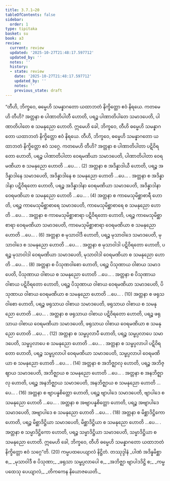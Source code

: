 ```yaml
---
title: 3.7.1–20
tableOfContents: false
sidebar:
  order: 1
type: tipitaka
basket: su
book: a3
review:
  current: review
  updated: '2025-10-27T21:48:17.597712'
  updated_by: ''
  notes: ''
  history:
  - state: review
    date: '2025-10-27T21:48:17.597712'
    updated_by: ''
    notes: ''
    previous_state: draft
---
```



<ReviewStatus review={frontmatter.review} showDetails={true} />

<HypothesisAnnotation frontmatter={frontmatter} />

<DynamicBreadcrumb />

<Division number="164–183" book="a3" e="ch" v="15">

<Paragraph number="1116" book="a3">
“တီဟိ, ဘိက္ခဝေ, ဓမ္မေဟိ သမန္နာဂတော ယထာဘတံ နိက္ခိတ္တော ဧဝံ နိရယေ. ကတမေဟိ တီဟိ? အတ္တနာ စ ပါဏာတိပါတီ ဟောတိ, ပရဉ္စ ပါဏာတိပါတေ သမာဒပေတိ, ပါဏာတိပါတေ စ သမနုညော ဟောတိ. ဣမေဟိ ခေါ, ဘိက္ခဝေ, တီဟိ ဓမ္မေဟိ သမန္နာဂတော ယထာဘတံ နိက္ခိတ္တော ဧဝံ နိရယေ.
</Paragraph>

<Paragraph number="1117" book="a3">
တီဟိ, ဘိက္ခဝေ, ဓမ္မေဟိ သမန္နာဂတော ယထာဘတံ နိက္ခိတ္တော ဧဝံ သဂ္ဂေ. ကတမေဟိ တီဟိ? အတ္တနာ စ ပါဏာတိပါတာ ပဋိဝိရတော ဟောတိ, ပရဉ္စ ပါဏာတိပါတာ ဝေရမဏိယာ သမာဒပေတိ, ပါဏာတိပါတာ ဝေရမဏိယာ စ သမနုညော ဟောတိ …ပေ… . (2)
</Paragraph>

<Paragraph number="1118" book="a3">
အတ္တနာ စ အဒိန္နာဒါယီ ဟောတိ, ပရဉ္စ အဒိန္နာဒါနေ သမာဒပေတိ, အဒိန္နာဒါနေ စ သမနုညော ဟောတိ …ပေ… .
</Paragraph>

<Paragraph number="1119" book="a3">
အတ္တနာ စ အဒိန္နာဒါနာ ပဋိဝိရတော ဟောတိ, ပရဉ္စ အဒိန္နာဒါနာ ဝေရမဏိယာ သမာဒပေတိ, အဒိန္နာဒါနာ ဝေရမဏိယာ စ သမနုညော ဟောတိ …ပေ… . (4)
</Paragraph>

<Paragraph number="1120" book="a3">
အတ္တနာ စ ကာမေသုမိစ္ဆာစာရီ ဟောတိ, ပရဉ္စ ကာမေသုမိစ္ဆာစာရေ သမာဒပေတိ, ကာမေသုမိစ္ဆာစာရေ စ သမနုညော ဟောတိ …ပေ… .
</Paragraph>

<Paragraph number="1121" book="a3">
အတ္တနာ စ ကာမေသုမိစ္ဆာစာရာ ပဋိဝိရတော ဟောတိ, ပရဉ္စ ကာမေသုမိစ္ဆာစာရာ ဝေရမဏိယာ သမာဒပေတိ, ကာမေသုမိစ္ဆာစာရာ ဝေရမဏိယာ စ သမနုညော ဟောတိ …ပေ… . (6)
</Paragraph>

<Paragraph number="1122" book="a3">
အတ္တနာ စ မုသာဝါဒီ ဟောတိ, ပရဉ္စ မုသာဝါဒေ သမာဒပေတိ, မုသာဝါဒေ စ သမနုညော ဟောတိ …ပေ… .
</Paragraph>

<Paragraph number="1123" book="a3">
အတ္တနာ စ မုသာဝါဒါ ပဋိဝိရတော ဟောတိ, ပရဉ္စ မုသာဝါဒါ ဝေရမဏိယာ သမာဒပေတိ, မုသာဝါဒါ ဝေရမဏိယာ စ သမနုညော ဟောတိ …ပေ… . (8)
</Paragraph>

<Paragraph number="1124" book="a3">
အတ္တနာ စ ပိသုဏဝါစော ဟောတိ, ပရဉ္စ ပိသုဏာယ ဝါစာယ သမာဒပေတိ, ပိသုဏာယ ဝါစာယ စ သမနုညော ဟောတိ …ပေ… .
</Paragraph>

<Paragraph number="1125" book="a3">
အတ္တနာ စ ပိသုဏာယ ဝါစာယ ပဋိဝိရတော ဟောတိ, ပရဉ္စ ပိသုဏာယ ဝါစာယ ဝေရမဏိယာ သမာဒပေတိ, ပိသုဏာယ ဝါစာယ ဝေရမဏိယာ စ သမနုညော ဟောတိ …ပေ… . (10)
</Paragraph>

<Paragraph number="1126" book="a3">
အတ္တနာ စ ဖရုသဝါစော ဟောတိ, ပရဉ္စ ဖရုသာယ ဝါစာယ သမာဒပေတိ, ဖရုသာယ ဝါစာယ စ သမနုညော ဟောတိ …ပေ… .
</Paragraph>

<Paragraph number="1127" book="a3">
အတ္တနာ စ ဖရုသာယ ဝါစာယ ပဋိဝိရတော ဟောတိ, ပရဉ္စ ဖရုသာယ ဝါစာယ ဝေရမဏိယာ သမာဒပေတိ, ဖရုသာယ ဝါစာယ ဝေရမဏိယာ စ သမနုညော ဟောတိ …ပေ… . (12)
</Paragraph>

<Paragraph number="1128" book="a3">
အတ္တနာ စ သမ္ဖပ္ပလာပီ ဟောတိ, ပရဉ္စ သမ္ဖပ္ပလာပေ သမာဒပေတိ, သမ္ဖပ္ပလာပေ စ သမနုညော ဟောတိ …ပေ… .
</Paragraph>

<Paragraph number="1129" book="a3">
အတ္တနာ စ သမ္ဖပ္ပလာပါ ပဋိဝိရတော ဟောတိ, ပရဉ္စ သမ္ဖပ္ပလာပါ ဝေရမဏိယာ သမာဒပေတိ, သမ္ဖပ္ပလာပါ ဝေရမဏိယာ စ သမနုညော ဟောတိ …ပေ… . (14)
</Paragraph>

<Paragraph number="1130" book="a3">
အတ္တနာ စ အဘိဇ္ဈာလု ဟောတိ, ပရဉ္စ အဘိဇ္ဈာယ သမာဒပေတိ, အဘိဇ္ဈာယ စ သမနုညော ဟောတိ …ပေ… .
</Paragraph>

<Paragraph number="1131" book="a3">
အတ္တနာ စ အနဘိဇ္ဈာလု ဟောတိ, ပရဉ္စ အနဘိဇ္ဈာယ သမာဒပေတိ, အနဘိဇ္ဈာယ စ သမနုညော ဟောတိ …ပေ… . (16)
</Paragraph>

<Paragraph number="1132" book="a3">
အတ္တနာ စ ဗျာပန္နစိတ္တော ဟောတိ, ပရဉ္စ ဗျာပါဒေ သမာဒပေတိ, ဗျာပါဒေ စ သမနုညော ဟောတိ …ပေ… .
</Paragraph>

<Paragraph number="1133" book="a3">
အတ္တနာ စ အဗျာပန္နစိတ္တော ဟောတိ, ပရဉ္စ အဗျာပါဒေ သမာဒပေတိ, အဗျာပါဒေ စ သမနုညော ဟောတိ …ပေ… . (18)
</Paragraph>

<Paragraph number="1134" book="a3">
အတ္တနာ စ မိစ္ဆာဒိဋ္ဌိကော ဟောတိ, ပရဉ္စ မိစ္ဆာဒိဋ္ဌိယာ သမာဒပေတိ, မိစ္ဆာဒိဋ္ဌိယာ စ သမနုညော ဟောတိ …ပေ… .
</Paragraph>

<Paragraph number="1135" book="a3">
အတ္တနာ စ သမ္မာဒိဋ္ဌိကော ဟောတိ, ပရဉ္စ သမ္မာဒိဋ္ဌိယာ သမာဒပေတိ, သမ္မာဒိဋ္ဌိယာ စ သမနုညော ဟောတိ. ဣမေဟိ ခေါ, ဘိက္ခဝေ, တီဟိ ဓမ္မေဟိ သမန္နာဂတော ယထာဘတံ နိက္ခိတ္တော ဧဝံ သဂ္ဂေ”တိ. (20)

</Paragraph>
</Division>

<Paragraph number="1136" type="center" book="a3">
ကမ္မပထပေယျာလံ နိဋ္ဌိတံ.



</Paragraph>

<Paragraph number="1137" type="center" book="a3">
တဿုဒ္ဒါနံ


</Paragraph>

<Paragraph number="1138" type="verses" book="a3">
_ပါဏံ အဒိန္နမိစ္ဆာ စ,_  
_မုသာဝါဒီ စ ပိသုဏာ;_  
_ဖရုသာ သမ္ဖပ္ပလာပေါ စ,_  
_အဘိဇ္ဈာ ဗျာပါဒဒိဋ္ဌိ စ;_  
_ကမ္မပထေသု ပေယျာလံ,_  
_တိကကေန နိယောဇယေတိ._
</Paragraph>